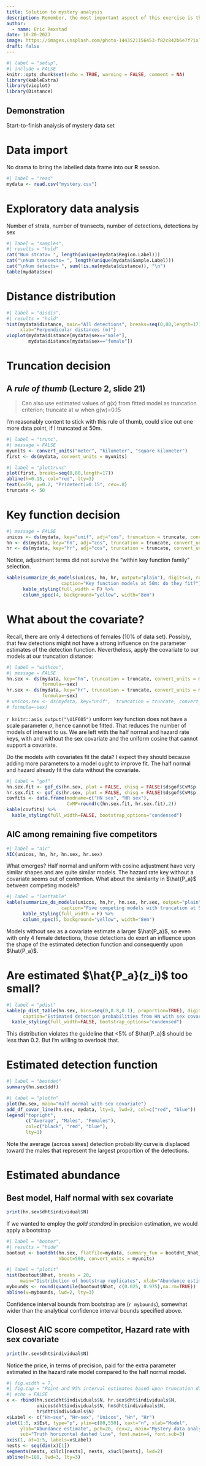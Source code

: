 ```yaml
---
title: Solution to mystery analysis
description: Remember, the most important aspect of this exercise is the workflow that you followed, the decisions you made and the support (evidence) used to support those decisions.
author: 
  - name: Eric Rexstad
date: 10-20-2023
image: https://images.unsplash.com/photo-1443521156453-f82c842b6e7f?ixlib=rb-4.0.3&ixid=MnwxMjA3fDB8MHxjb2xsZWN0aW9uLXBhZ2V8NjB8NDcxMTQ0NHx8ZW58MHx8fHw%3D&auto=format&fit=crop&w=500&q=60
draft: false
---
```


```r
#| label = "setup",
#| include = FALSE
knitr::opts_chunk$set(echo = TRUE, warning = FALSE, comment = NA)
library(kableExtra)
library(vioplot)
library(Distance)
```

:::{.callout-tip}
# Demonstration

Start-to-finish analysis of mystery data set
:::

# Data import

No drama to bring the labelled data frame into our **R** session.

```r
#| label = "read"
mydata <- read.csv("mystery.csv")
```

# Exploratory data analysis

Number of strata, number of transects, number of detections, detections by sex

```r
#| label = "samples",
#| results = "hold"
cat("Num strata= ", length(unique(mydata$Region.Label)))
cat("\nNum transects= ", length(unique(mydata$Sample.Label)))
cat("\nNum detects= ", sum(!is.na(mydata$distance)), "\n")
table(mydata$sex)
```

# Distance distribution

```r
#| label = "disdis",
#| results = "hold"
hist(mydata$distance, main="All detections", breaks=seq(0,80,length=17),
     xlab="Perpendicular distances (m)")
vioplot(mydata$distance[mydata$sex=="male"],
        mydata$distance[mydata$sex=="female"])
```

# Truncation decision

:::{.callout-hint}
# A *rule of thumb* (Lecture 2, slide 21)

> Can also use estimated values of g(x) from fitted model as truncation criterion; truncate at w when g(w)=0.15

:::

I'm reasonably content to stick with this rule of thumb, could slice out one more data point, if I truncated at 50m.

```r
#| label = "trunc",
#| message = FALSE
myunits <- convert_units("meter", "kilometer", "square kilometer")
first <- ds(mydata, convert_units = myunits)
```

```r
#| label = "plottrunc"
plot(first, breaks=seq(0,80,length=17))
abline(h=0.15, col="red", lty=3)
text(x=50, y=0.2, "Pr(detect)=0.15", cex=.8)
truncate <- 50
```

# Key function decision

```r
#| message = FALSE
unicos <- ds(mydata, key="unif", adj="cos", truncation = truncate, convert_units = myunits)
hn <- ds(mydata, key="hn", adj="cos", truncation = truncate, convert_units = myunits)
hr <- ds(mydata, key="hr", adj="cos", truncation = truncate, convert_units = myunits)
```

Notice, adjustment terms did not survive the "within key function family" selection.

```r
kable(summarize_ds_models(unicos, hn, hr, output="plain"), digits=3, row.names = FALSE,
                    caption="Key function models at 50m: do they fit?")  %>%
      kable_styling(full_width = F) %>%
      column_spec(4, background="yellow", width="8em")
```

# What about the covariate?

Recall, there are only 4 detections of females (10\% of data set).  Possibly, that few detections might not have a strong influence on the parameter estimates of the detection function.  Nevertheless, apply the covariate to our models at our truncation distance:

```r
#| label = "withcov",
#| message = FALSE
hn.sex <- ds(mydata, key="hn", truncation = truncate, convert_units = myunits,
             formula=~sex)
hr.sex <- ds(mydata, key="hr", truncation = truncate, convert_units = myunits,
             formula=~sex)
# unicos.sex <- ds(mydata, key="unif",  truncation = truncate, convert_units = myunits,
# formula=~sex)
```

`r knitr::asis_output("\U1F605")` uniform key function does not have a scale parameter $\sigma$, hence cannot be fitted.  That reduces the number of models of interest to us.  We are left with the half normal and hazard rate keys, with and without the sex covariate and the uniform cosine that cannot support a covariate.  

Do the models with covariates fit the data?  I expect they should because adding more parameters to a model ought to improve fit.  The half normal and hazard already fit the data without the covariate.

```r
#| label = "gof"
hn.sex.fit <- gof_ds(hn.sex, plot = FALSE, chisq = FALSE)$dsgof$CvM$p
hr.sex.fit <- gof_ds(hr.sex, plot = FALSE, chisq = FALSE)$dsgof$CvM$p
covfits <- data.frame(modname=c("HN sex", "HR sex"), 
                      CvMP=round(c(hn.sex.fit, hr.sex.fit),2))
kable(covfits) %>%
  kable_styling(full_width=FALSE, bootstrap_options="condensed")
```

## AIC among remaining five competitors

```r
#| label = "aic"
AIC(unicos, hn, hr, hn.sex, hr.sex)
```

What emerges?  Half normal and uniform with cosine adjustment have very similar shapes and are quite similar models.  The hazard rate key without a covariate seems out of contention.  What about the similarity in $\hat{P_a}$ between competing models?

```r
#| label = "lasttable"
kable(summarize_ds_models(unicos, hn,hr, hn.sex, hr.sex, output="plain"), digits=3, row.names = FALSE,
                    caption="Five competing models with truncation at 50m")  %>%
      kable_styling(full_width = F) %>%
      column_spec(5, background="yellow", width="8em")
```

Models without sex as a covariate estimate a larger $\hat{P_a}$, so even with only 4 female detections, those detections do exert an influence upon the shape of the estimated detection function and consequently upon $\hat{P_a}$.

# Are estimated $\hat{P_a}(z_i)$ too small?

```r
#| label = "pdist"
kable(p_dist_table(hn.sex, bins=seq(0,0.8,0.1), proportion=TRUE), digits=3,
      caption="Estimated detection probabilities from HN with sex covariate.") %>%
  kable_styling(full_width=FALSE, bootstrap_options="condensed")
```
This distribution violates the guideline that <5\% of $\hat{P_a}$ should be less than 0.2.  But I'm willing to overlook that.  

# Estimated detection function

```r
#| label = "bestdet"
summary(hn.sex$ddf)
```
```r
#| label = "plotfn"
plot(hn.sex, main="Half normal with sex covariate")
add_df_covar_line(hn.sex, mydata, lty=1, lwd=2, col=c("red", "blue"))
legend("topright", 
       c("Average", "Males", "Females"),
       col=c("black", "red", "blue"),
       lty=1)
```

Note the average (across sexes) detection probability curve is displaced toward the males that represent the largest proportion of the detections.

# Estimated abundance

## Best model, Half normal with sex covariate
```r
print(hn.sex$dht$individual$N)
```

If we wanted to employ the *gold standard* in precision estimation, we would apply a bootstrap

```r
#| label = "booter",
#| results = "hide"
bootout <- bootdht(hn.sex, flatfile=mydata, summary_fun = bootdht_Nhat_summarize,
                   nboot=500, convert_units = myunits)
```

```r
#| label = "plotit"
hist(bootout$Nhat, breaks = 20, 
     main="Distribution of bootstrap replicates", xlab="Abundance estimate")
mybounds <- round(quantile(bootout$Nhat, c(0.025, 0.975),na.rm=TRUE))
abline(v=mybounds, lwd=2, lty=3)
```

Confidence interval bounds from bootstrap are (`r mybounds`), somewhat wider than the analytical confidence interval bounds specified above.

## Closest AIC score competitor, Hazard rate with sex covariate
```r
print(hr.sex$dht$individual$N)
```

Notice the price, in terms of precision, paid for the extra parameter estimated in the hazard rate model compared to the half normal model.

```r
#| fig.width = 7,
#| fig.cap = "Point and 95% interval estimates based upon truncation distance of 50m.",
#| echo = FALSE
x <- rbind(hn.sex$dht$individuals$N, hr.sex$dht$individuals$N,
           unicos$dht$individuals$N, hn$dht$individuals$N, 
           hr$dht$individuals$N)
x$Label <- c("Hn~sex", "Hr~sex", "Unicos", "Hn", "Hr")
plot(1:5, x$Est, type="p", ylim=c(80,550), xaxt="n", xlab="Model", 
     ylab="Abundance estimate", pch=20, cex=2, main="Mystery data analysis",
     sub="Truth horizontal dashed line", font.main=4, font.sub=3)
axis(1, at=1:5, labels=x$Label)
nests <- seq(dim(x)[1])
segments(nests, x$lcl[nests], nests, x$ucl[nests], lwd=2)
abline(h=180, lwd=3, lty=3)
```
